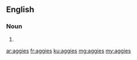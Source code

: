 {{also|Aggies}}
==English==

===Noun===
{{head|en|noun plural form}}

# {{plural of|aggie|lang=en}}

[[ar:aggies]]
[[fr:aggies]]
[[ku:aggies]]
[[mg:aggies]]
[[my:aggies]]